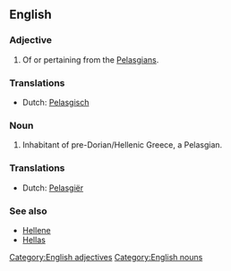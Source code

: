 ==English==

===Adjective===
{{en-adj}}

# Of or pertaining from the [[Pelasgians]].

===Translations===
{{rfc-level|Translations at L3+ (AutoFormat would have corrected level of Translations)}}

{{trans-top|Pertaining from the Pelasgians}}
*Dutch: [[Pelasgisch]]
{{trans-mid}}
{{trans-bottom}}

===Noun===
{{en-noun}}

# Inhabitant of pre-Dorian/Hellenic Greece, a Pelasgian.

===Translations===

{{trans-top|Inhabitant of pre-Dorian Greece}}
*Dutch: [[Pelasgiër]]
{{trans-mid}}
{{trans-bottom}}

===See also===
*[[Hellene]]
*[[Hellas]]

[[Category:English adjectives]]
[[Category:English nouns]]